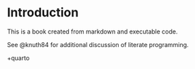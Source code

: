 # Introduction

This is a book created from markdown and executable code.

See @knuth84 for additional discussion of literate programming.

+quarto
